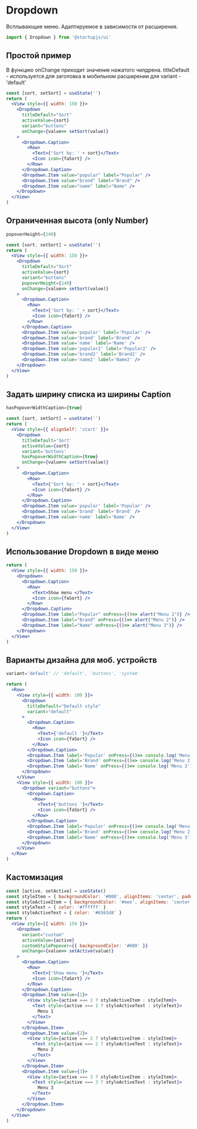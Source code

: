 
# Dropdown
Всплывающие меню. Адаптируемое в зависимости от расширения.
```jsx
import { Dropdown } from '@startupjs/ui'
```

## Простой пример
В функцию onChange приходит значение нажатого чилдрена.
titleDefault - используется для заголовка в мобильном расширении для variant - 'default'
```jsx example
const [sort, setSort] = useState('')
return (
  <View style={{ width: 150 }}>
    <Dropdown
      titleDefault="Sort"
      activeValue={sort}
      variant="buttons"
      onChange={value=> setSort(value)}
    >
      <Dropdown.Caption>
        <Row>
          <Text>{'Sort by: ' + sort}</Text>
          <Icon icon={faSort} />
        </Row>
      </Dropdown.Caption>
      <Dropdown.Item value="popular" label="Popular" />
      <Dropdown.Item value="brand" label="Brand" />
      <Dropdown.Item value="name" label="Name" />
    </Dropdown>
  </View>
)
```

## Ограниченная высота (only Number)
```jsx
popoverHeight={140}
```
```jsx example
const [sort, setSort] = useState('')
return (
  <View style={{ width: 150 }}>
    <Dropdown
      titleDefault="Sort"
      activeValue={sort}
      variant="buttons"
      popoverHeight={140}
      onChange={value=> setSort(value)}
    >
      <Dropdown.Caption>
        <Row>
          <Text>{'Sort by: ' + sort}</Text>
          <Icon icon={faSort} />
        </Row>
      </Dropdown.Caption>
      <Dropdown.Item value='popular' label='Popular' />
      <Dropdown.Item value='brand' label='Brand' />
      <Dropdown.Item value='name' label='Name' />
      <Dropdown.Item value='popular2' label='Popular2' />
      <Dropdown.Item value='brand2' label='Brand2' />
      <Dropdown.Item value='name2' label='Name2' />
    </Dropdown>
  </View>
)
```

## Задать ширину списка из ширины Caption
```jsx
hasPopoverWidthCaption={true}
```
```jsx example
const [sort, setSort] = useState('')
return (
  <View style={{ alignSelf: 'start' }}>
    <Dropdown
      titleDefault='Sort'
      activeValue={sort}
      variant='buttons'
      hasPopoverWidthCaption={true}
      onChange={value=> setSort(value)}
    >
      <Dropdown.Caption>
        <Row>
          <Text>{'Sort by: ' + sort}</Text>
          <Icon icon={faSort} />
        </Row>
      </Dropdown.Caption>
      <Dropdown.Item value='popular' label='Popular' />
      <Dropdown.Item value='brand' label='Brand' />
      <Dropdown.Item value='name' label='Name' />
    </Dropdown>
  </View>
)
```

## Использование Dropdown в виде меню
```jsx example
return (
  <View style={{ width: 150 }}>
    <Dropdown>
      <Dropdown.Caption>
        <Row>
          <Text>Show menu </Text>
          <Icon icon={faSort} />
        </Row>
      </Dropdown.Caption>
      <Dropdown.Item label="Popular" onPress={()=> alert("Menu 1")} />
      <Dropdown.Item label="Brand" onPress={()=> alert("Menu 2")} />
      <Dropdown.Item label="Name" onPress={()=> alert("Menu 3")} />
    </Dropdown>
  </View>
)
```

## Варианты дизайна для моб. устройств
```jsx
variant='default' // 'default', 'buttons', 'system'
```
```jsx example
return (
  <Row>
    <View style={{ width: 100 }}>
      <Dropdown
        titleDefault="Default style"
        variant="default"
      >
        <Dropdown.Caption>
          <Row>
            <Text>{'default '}</Text>
            <Icon icon={faSort} />
          </Row>
        </Dropdown.Caption>
        <Dropdown.Item label='Popular' onPress={()=> console.log('Menu 1')} />
        <Dropdown.Item label='Brand' onPress={()=> console.log('Menu 2')} />
        <Dropdown.Item label='Name' onPress={()=> console.log('Menu 3')} />
      </Dropdown>
    </View>
    <View style={{ width: 100 }}>
      <Dropdown variant="buttons">
        <Dropdown.Caption>
          <Row>
            <Text>{'buttons '}</Text>
            <Icon icon={faSort} />
          </Row>
        </Dropdown.Caption>
        <Dropdown.Item label='Popular' onPress={()=> console.log('Menu 1')} />
        <Dropdown.Item label='Brand' onPress={()=> console.log('Menu 2')} />
        <Dropdown.Item label='Name' onPress={()=> console.log('Menu 3')} />
      </Dropdown>
    </View>
  </Row>
)
```

## Кастомизация
```jsx example
const [active, setActive] = useState()
const styleItem = { backgroundColor: '#000', alignItems: 'center', padding: 8 }
const styleActiveItem = { backgroundColor: '#eee', alignItems: 'center', padding: 8 }
const styleText = { color: '#ffffff' }
const styleActiveText = { color: '#6563d8' }
return (
  <View style={{ width: 150 }}>
    <Dropdown
      variant="custom"
      activeValue={active}
      customStylePopover={{ backgroundColor: '#000' }}
      onChange={value=> setActive(value)}
    >
      <Dropdown.Caption>
        <Row>
          <Text>{'Show menu '}</Text>
          <Icon icon={faSort} />
        </Row>
      </Dropdown.Caption>
      <Dropdown.Item value={1}>
        <View style={active === 1 ? styleActiveItem : styleItem}>
          <Text style={active === 1 ? styleActiveText : styleText}>
            Menu 1
          </Text>
        </View>
      </Dropdown.Item>
      <Dropdown.Item value={2}>
        <View style={active === 2 ? styleActiveItem : styleItem}>
          <Text style={active === 2 ? styleActiveText : styleText}>
            Menu 2
          </Text>
        </View>
      </Dropdown.Item>
      <Dropdown.Item value={3}>
        <View style={active === 3 ? styleActiveItem : styleItem}>
          <Text style={active === 3 ? styleActiveText : styleText}>
            Menu 3
          </Text>
        </View>
      </Dropdown.Item>
    </Dropdown>
  </View>
)
```
<Br lines={10} />